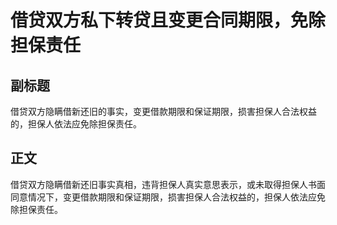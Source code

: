 # 借贷双方私下转贷且变更合同期限，免除担保责任
## 副标题
借贷双方隐瞒借新还旧的事实，变更借款期限和保证期限，损害担保人合法权益的，担保人依法应免除担保责任。
## 正文
借贷双方隐瞒借新还旧事实真相，违背担保人真实意思表示，或未取得担保人书面同意情况下，变更借款期限和保证期限，损害担保人合法权益的，担保人依法应免除担保责任。